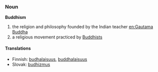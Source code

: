 === Noun ===

'''Buddhism'''

# the religion and philosophy founded by the Indian teacher [[en:Gautama Buddha]]
# a religious movement practiced by [[Buddhist]]s

==== Translations ====
*Finnish: [[budhalaisuus]], [[buddhalaisuus]]
*Slovak: [[budhizmus]]